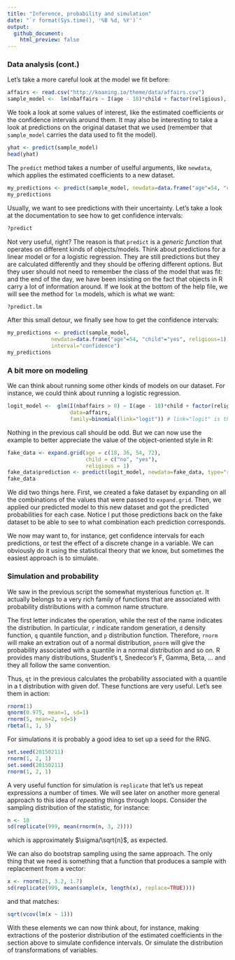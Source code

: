```yaml
---
title: "Inference, probability and simulation"
date: "`r format(Sys.time(), '%B %d, %Y')`"
output: 
  github_document:
    html_preview: false
---
```


### Data analysis (cont.)

Let's take a more careful look at the model we fit before:

```r
affairs <- read.csv("http://koaning.io/theme/data/affairs.csv")
sample_model <-  lm(nbaffairs ~ I(age - 18)*child + factor(religious), data=affairs)
```

We took a look at some values of interest, like the estimated coefficients or the confidence intervals around them. It may also be interesting to take a look at predictions on the original dataset that we used (remember that `sample_model` carries the data used to fit the model).

```r
yhat <- predict(sample_model)
head(yhat)
```

The `predict` method takes a number of uselful arguments, like `newdata`, which applies the estimated coefficients to a new dataset. 

```r
my_predictions <- predict(sample_model, newdata=data.frame("age"=54, "child"="yes", religious=1))
my_predictions
``` 

Usually, we want to see predictions with their uncertainty. Let's take a look at the documentation to see how to get confidence intervals:

```r
?predict
```

Not very useful, right? The reason is that `predict` is a _generic function_ that operates on different kinds of objects/models. Think about predictions for a linear model or for a logistic regression. They are still predictions but they are calculated differently and they should be offering different options. But they user should not need to remember the class of the model that was fit: and the end of the day, we have been insisting on the fact that objects in R carry a lot of information around. If we look at the bottom of the help file, we will see the method for `lm` models, which is what we want:

```r
?predict.lm
```

After this small detour, we finally see how to get the confidence intervals:

```r
my_predictions <- predict(sample_model,
			  newdata=data.frame("age"=54, "child"="yes", religious=1),
			  interval="confidence")
my_predictions
```

### A bit more on modeling

We can think about running some other kinds of models on our dataset. For instance, we could think about running a logistic regression. 

```r
logit_model <-  glm(I(nbaffairs > 0) ~ I(age - 18)*child + factor(religious), 
                    data=affairs, 
                    family=binomial(link="logit")) # link="logit" is the default

```

Nothing in the previous call should be odd. But we can now use the example to better appreciate the value of the object-oriented style in R:

```r
fake_data <- expand.grid(age = c(18, 36, 54, 72), 
                         child = c("no", "yes"), 
                         religious = 1)
fake_data$prediction <- predict(logit_model, newdata=fake_data, type="response")
fake_data
```

We did two things here. First, we created a fake dataset by expanding on all the combinations of the values that were passed to `expand.grid`. Then, we applied our predicted model to this new dataset and got the predicted probabilities for each case. Notice I put those predictions back on the fake dataset to be able to see to what combination each prediction corresponds.

We now may want to, for instance, get confidence intervals for each predictions, or test the effect of a discrete change in a variable. We can obviously do it using the statistical theory that we know, but sometimes the easiest approach is to simulate.

### Simulation and probability

We saw in the previous script the somewhat mysterious function `qt`. It actually
belongs to a very rich family of functions that are associated with probability
distributions with a common name structure. 

The first letter indicates the operation, while the rest of the name indicates
the distribution. In particular, `r` indicate random generation, `d` density
function, `q` quantile function, and `p` distribution function. Therefore, `rnorm`
will make an extration out of a normal distribution, `pnorm` will give the
probability associated with a quantile in a normal distribution and so on. R
provides many distributions, Student's t, Snedecor's F, Gamma, Beta, ... and
they all follow the same convention.

Thus, `qt` in the previous calculates the probability associated with a quantile
in a t distribution with given dof. These functions are very useful. Let's see
them in action:

```r
rnorm(1)
qnorm(0.975, mean=1, sd=1)
rnorm(5, mean=2, sd=5)
rbeta(1, 1, 5)
```

For simulations it is probably a good idea to set up a seed for the RNG.

```r
set.seed(20150211)
rnorm(1, 2, 1)
set.seed(20150211)
rnorm(1, 2, 1) 
```

A very useful function for simulation is `replicate` that let's us repeat expressions a number of times. We will see later on another more general approach to this idea of _repeating_ things through loops. Consider the sampling distribution of the statistic, for instance:

```r
n <- 10
sd(replicate(999, mean(rnorm(n, 3, 2))))
```

which is approximately $\sigma/\sqrt{n}$, as expected. 

We can also do bootstrap sampling using the same approach. The only thing that we need is something that a function that produces a sample with replacement from a vector:

```r
x <- rnorm(25, 3.2, 1.7)
sd(replicate(999, mean(sample(x, length(x), replace=TRUE))))
```

and that matches:
```r
sqrt(vcov(lm(x ~ 1)))
```

With these elements we can now think about, for instance, making extractions of the posterior distribution of the estimated coefficients in the section above to simulate confidence intervals. Or simulate the distribution of transformations of variables. 